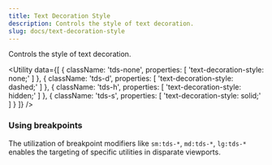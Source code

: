 ```yaml
---
title: Text Decoration Style
description: Controls the style of text decoration.
slug: docs/text-decoration-style
---
```


Controls the style of text decoration.

<Utility
  data={[
    {
      className: 'tds-none',
      properties: [
        'text-decoration-style: none;'
      ]
    },
    {
      className: 'tds-d',
      properties: [
        'text-decoration-style: dashed;'
      ]
    },
    {
      className: 'tds-h',
      properties: [
        'text-decoration-style: hidden;'
      ]
    },
    {
      className: 'tds-s',
      properties: [
        'text-decoration-style: solid;'
      ]
    }
  ]}
/>

### Using breakpoints

The utilization of breakpoint modifiers like `sm:tds-*`, `md:tds-*`, `lg:tds-*` enables the targeting of specific utilities in disparate viewports.